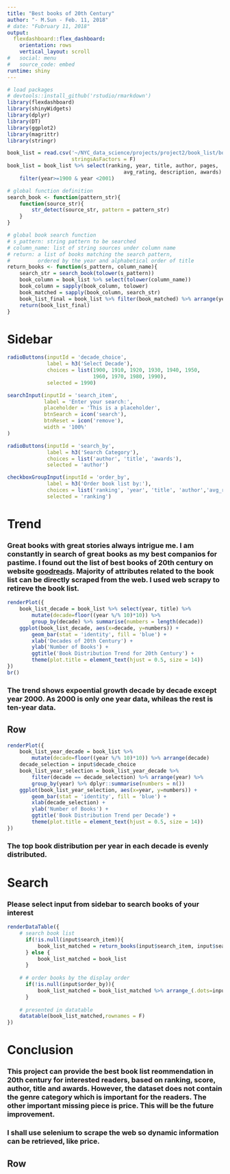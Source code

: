 ```yaml
---
title: "Best books of 20th Century" 
author: "- M.Sun - Feb. 11, 2018"
# date: "Fubruary 11, 2018"
output: 
  flexdashboard::flex_dashboard:
    orientation: rows
    vertical_layout: scroll
#   social: menu
#   source_code: embed
runtime: shiny
---
```


```r
# load packages
# devtools::install_github('rstudio/rmarkdown')
library(flexdashboard)
library(shinyWidgets)
library(dplyr)
library(DT)
library(ggplot2)
library(magrittr)
library(stringr)

book_list = read.csv('~/NYC_data_science/projects/project2/book_list/book_list.csv', 
                     stringsAsFactors = F)
book_list = book_list %>% select(ranking, year, title, author, pages, 
                                      avg_rating, description, awards) %>%
    filter(year>=1900 & year <2001) 

# global function definition
search_book <- function(pattern_str){
    function(source_str){
        str_detect(source_str, pattern = pattern_str)    
    }
}

# global book search function
# s_pattern: string pattern to be searched
# column_name: list of string sources under column name
# return: a list of books matching the search pattern,
#         ordered by the year and alphabetical order of title
return_books <- function(s_pattern, column_name){
    search_str = search_book(tolower(s_pattern))
    book_column = book_list %>% select(tolower(column_name))
    book_column = sapply(book_column, tolower)
    book_matched = sapply(book_column, search_str)
    book_list_final = book_list %>% filter(book_matched) %>% arrange(year, title)
    return(book_list_final)
}

```

Sidebar {.sidebar}
=====================================
```r
radioButtons(inputId = 'decade_choice', 
             label = h3('Select Decade'), 
             choices = list(1900, 1910, 1920, 1930, 1940, 1950, 
                            1960, 1970, 1980, 1990),
             selected = 1990)

searchInput(inputId = 'search_item',
            label = 'Enter your search:',
            placeholder = 'This is a placeholder',
            btnSearch = icon('search'),
            btnReset = icon('remove'),
            width = '100%'
)

radioButtons(inputId = 'search_by', 
             label = h3('Search Category'), 
             choices = list('author', 'title', 'awards'),
             selected = 'author')

checkboxGroupInput(inputId = 'order_by', 
             label = h3('Order book list by:'), 
             choices = list('ranking', 'year', 'title', 'author','avg_rating'),
             selected = 'ranking')
```

Trend
=====================================  

### Great books with great stories always intrigue me. I am constantly in search of great books as my best companios for pastime. I found out the list of best books of 20th century on website [goodreads]( https://www.goodreads.com/list/show/6.Best_Books_of_the_20th_Century). Majority of attributes related to the book list can be directly scraped from the web. I used web scrapy to retireve the book list. \n


```r
renderPlot({
    book_list_decade = book_list %>% select(year, title) %>% 
        mutate(decade=floor((year %/% 10)*10)) %>%
        group_by(decade) %>% summarise(numbers = length(decade))
    ggplot(book_list_decade, aes(x=decade, y=numbers)) + 
        geom_bar(stat = 'identity', fill = 'blue') +
        xlab('Decades of 20th Century') +
        ylab('Number of Books') + 
        ggtitle('Book Distribution Trend for 20th Century') +
        theme(plot.title = element_text(hjust = 0.5, size = 14)) 
})
br()
```

### The trend shows expoential growth decade by decade except year 2000. As 2000 is only one year data, whileas the rest is ten-year data.

Row 
-----------------------------------------------------------------------

```r
renderPlot({
    book_list_year_decade = book_list %>% 
        mutate(decade=floor((year %/% 10)*10)) %>% arrange(decade)
    decade_selection = input$decade_choice
    book_list_year_selection = book_list_year_decade %>%
        filter(decade == decade_selection) %>% arrange(year) %>%
        group_by(year) %>% dplyr::summarise(numbers = n())
    ggplot(book_list_year_selection, aes(x=year, y=numbers)) + 
        geom_bar(stat = 'identity', fill = 'blue') +
        xlab(decade_selection) +
        ylab('Number of Books') + 
        ggtitle('Book Distribution Trend per Decade') +
        theme(plot.title = element_text(hjust = 0.5, size = 14)) 
})
```

### The top book distribution per year in each decade is evenly distributed.

Search
=====================================  


### Please select input from sidebar to search books of your interest

```r
renderDataTable({
    # search book list
      if(!is.null(input$search_item)){
          book_list_matched = return_books(input$search_item, input$search_by)
      } else {
          book_list_matched = book_list
      }
      
    # # order books by the display order
      if(!is.null(input$order_by)){
          book_list_matched = book_list_matched %>% arrange_(.dots=input$order_by)
      }
    
    # presented in datatable
    datatable(book_list_matched,rownames = F)
})
```

Conclusion
=====================================  


###  This project can provide the best book list reommendation in 20th century for interested readers, based on ranking, score, author, title and awards. However, the dataset does not contain the genre category which is important for the readers. The other important missing piece is price. This will be the future improvement. \n

### I shall use selenium to scrape the web so dynamic information can be retrieved, like price.

Row 
-----------------------------------------------------------------------
